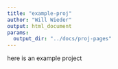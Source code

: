 ```yaml
---
title: "example-proj"
author: "Will Wieder"
output: html_document
params: 
  output_dir: "../docs/proj-pages"
---
```



here is an example project